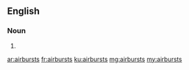 {{also|air-bursts|air bursts}}
==English==

===Noun===
{{head|en|noun plural form}}

# {{plural of|airburst|lang=en}}

[[ar:airbursts]]
[[fr:airbursts]]
[[ku:airbursts]]
[[mg:airbursts]]
[[my:airbursts]]